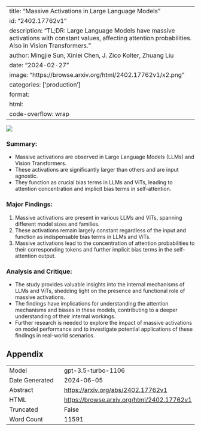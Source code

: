 
---
title: "Massive Activations in Large Language Models"
id: "2402.17762v1"
description: "TL;DR: Large Language Models have massive activations with constant values, affecting attention probabilities. Also in Vision Transformers."
author: Mingjie Sun, Xinlei Chen, J. Zico Kolter, Zhuang Liu
date: "2024-02-27"
image: "https://browse.arxiv.org/html/2402.17762v1/x2.png"
categories: ['production']
format:
  html:
    code-overflow: wrap
---

![](https://browse.arxiv.org/html/2402.17762v1/x2.png)

### Summary:
- Massive activations are observed in Large Language Models (LLMs) and Vision Transformers.
- These activations are significantly larger than others and are input agnostic.
- They function as crucial bias terms in LLMs and ViTs, leading to attention concentration and implicit bias terms in self-attention.

### Major Findings:
1. Massive activations are present in various LLMs and ViTs, spanning different model sizes and families.
2. These activations remain largely constant regardless of the input and function as indispensable bias terms in LLMs and ViTs.
3. Massive activations lead to the concentration of attention probabilities to their corresponding tokens and further implicit bias terms in the self-attention output.

### Analysis and Critique:
- The study provides valuable insights into the internal mechanisms of LLMs and ViTs, shedding light on the presence and functional role of massive activations.
- The findings have implications for understanding the attention mechanisms and biases in these models, contributing to a deeper understanding of their internal workings.
- Further research is needed to explore the impact of massive activations on model performance and to investigate potential applications of these findings in real-world scenarios.

## Appendix

|          |          |
|----------|----------|
| Model     | gpt-3.5-turbo-1106       |
| Date Generated     | 2024-06-05       |
| Abstract | [https://arxiv.org/abs/2402.17762v1](https://arxiv.org/abs/2402.17762v1)        |
| HTML     | [https://browse.arxiv.org/html/2402.17762v1](https://browse.arxiv.org/html/2402.17762v1)       |
| Truncated       | False       |
| Word Count       | 11591       |